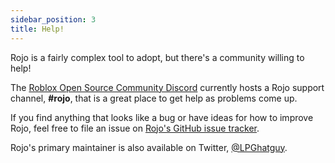 ```yaml
---
sidebar_position: 3
title: Help!
---
```


Rojo is a fairly complex tool to adopt, but there's a community willing to help!

The [Roblox Open Source Community Discord](https://discord.gg/wH5ncNS) currently hosts a Rojo support channel, **#rojo**, that is a great place to get help as problems come up.

If you find anything that looks like a bug or have ideas for how to improve Rojo, feel free to file an issue on [Rojo's GitHub issue tracker](https://github.com/rojo-rbx/rojo/issues).

Rojo's primary maintainer is also available on Twitter, [@LPGhatguy](https://twitter.com/LPGhatguy).
